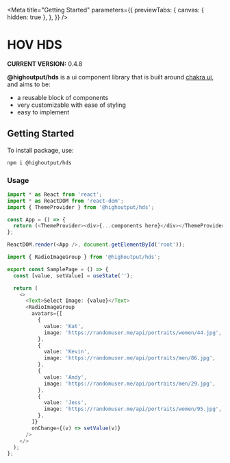 
<Meta
  title="Getting Started"
  parameters={{
    previewTabs: {
      canvas: { hidden: true },
    },
  }}
/>

# HOV HDS

**CURRENT VERSION:** 0.4.8

**@highoutput/hds** is a ui component library that is built around [chakra ui](https://chakra-ui.com/), and aims to be:

- a reusable block of components
- very customizable with ease of styling
- easy to implement

## Getting Started

To install package, use:

```bash
npm i @highoutput/hds
```

### Usage

```typescript
import * as React from 'react';
import * as ReactDOM from 'react-dom';
import { ThemeProvider } from '@highoutput/hds';

const App = () => {
  return (<ThemeProvider><div>{...components here}</div></ThemeProvider>);
};

ReactDOM.render(<App />, document.getElementById('root'));
```

```typescript
import { RadioImageGroup } from '@highoutput/hds';

export const SamplePage = () => {
  const [value, setValue] = useState('');

  return (
    <>
      <Text>Select Image: {value}</Text>
      <RadioImageGroup
        avatars={[
          {
            value: 'Kat',
            image: 'https://randomuser.me/api/portraits/women/44.jpg',
          },
          {
            value: 'Kevin',
            image: 'https://randomuser.me/api/portraits/men/86.jpg',
          },
          {
            value: 'Andy',
            image: 'https://randomuser.me/api/portraits/men/29.jpg',
          },
          {
            value: 'Jess',
            image: 'https://randomuser.me/api/portraits/women/95.jpg',
          },
        ]}
        onChange={(v) => setValue(v)}
      />
    </>
  );
};
```
